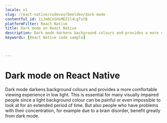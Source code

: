 ```yaml
---
locale: nl
slug: /react-native/codevoorbeelden/dark-mode
contentful_id: 1iJm0CoSHiMEZ1l4LgTstB
platformFilter: React Native
title: Dark mode on React Native
description: Dark mode darkens background colours and provides a more comfortable viewing experience in low light.
keywords: [React Native code sample]


	
---
```


# Dark mode on React Native

Dark mode darkens background colours and provides a more comfortable viewing experience in low light. This is essential for many visually impaired people since a light background colour can be painful or even impossible to look at for an extended period of time. But also people who have problems with their concentration, for example due to a brain disorder, benefit greatly from dark mode.

<CodeSample id="screen-dark-mode" locale="nl" platform="react native"/>